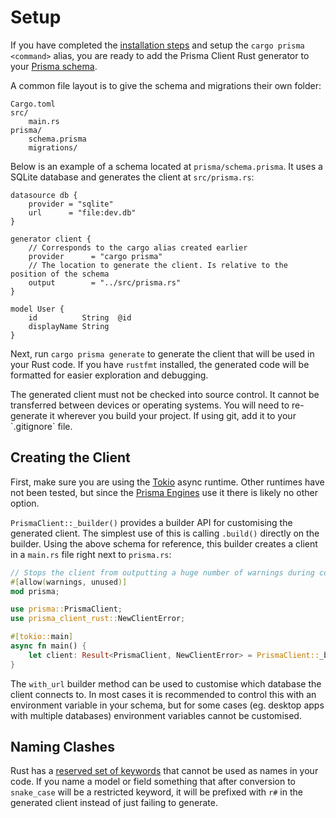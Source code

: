 # Setup

If you have completed the [installation steps](installation) and setup the `cargo prisma <command>` alias,
you are ready to add the Prisma Client Rust generator to your [Prisma schema](https://www.prisma.io/docs/concepts/components/prisma-schema).

A common file layout is to give the schema and migrations their own folder:

```
Cargo.toml
src/
    main.rs
prisma/
    schema.prisma
    migrations/
```

Below is an example of a schema located at `prisma/schema.prisma`.
It uses a SQLite database and generates the client at `src/prisma.rs`:

```prisma filename="prisma/schema.prisma"
datasource db {
    provider = "sqlite"
    url      = "file:dev.db"
}

generator client {
    // Corresponds to the cargo alias created earlier
    provider      = "cargo prisma"
    // The location to generate the client. Is relative to the position of the schema
    output        = "../src/prisma.rs"
}

model User {
    id          String  @id
    displayName String
}
```

Next, run `cargo prisma generate` to generate the client that will be used in your Rust code.
If you have `rustfmt` installed,
the generated code will be formatted for easier exploration and debugging.


<Callout>
	The generated client must not be checked into source control.
	It cannot be transferred between devices or operating systems.
	You will need to re-generate it wherever you build your project.
	If using git, add it to your `.gitignore` file.
</Callout>

## Creating the Client

First, make sure you are using the [Tokio](https://github.com/tokio-rs/tokio) async runtime.
Other runtimes have not been tested, but since the [Prisma Engines](https://github.com/prisma/prisma-engines) use it there is likely no other option.

`PrismaClient::_builder()` provides a builder API for customising the generated client.
The simplest use of this is calling `.build()` directly on the builder.
Using the above schema for reference,
this builder creates a client in a `main.rs` file right next to `prisma.rs`:

```rust filename="src/main.rs"
// Stops the client from outputting a huge number of warnings during compilation.
#[allow(warnings, unused)]
mod prisma;

use prisma::PrismaClient;
use prisma_client_rust::NewClientError;

#[tokio::main]
async fn main() {
    let client: Result<PrismaClient, NewClientError> = PrismaClient::_builder().build().await;
}
```

The `with_url` builder method can be used to customise which database the client connects to.
In most cases it is recommended to control this with an environment variable in your schema,
but for some cases (eg. desktop apps with multiple databases) environment variables cannot be customised.

## Naming Clashes

Rust has a [reserved set of keywords](https://doc.rust-lang.org/reference/keywords.html) that cannot be used as names in your code.
If you name a model or field something that after conversion to `snake_case` will be a restricted keyword,
it will be prefixed with `r#` in the generated client instead of just failing to generate.
